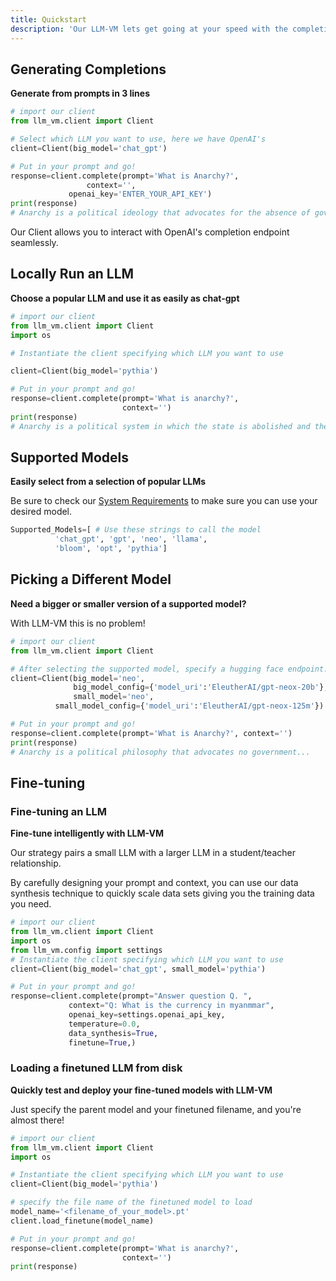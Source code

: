 ```yaml
---
title: Quickstart
description: 'Our LLM-VM lets get going at your speed with the completion endpoint'
---
```


## Generating Completions
**Generate from prompts in 3 lines**

```python
# import our client
from llm_vm.client import Client

# Select which LLM you want to use, here we have OpenAI's 
client=Client(big_model='chat_gpt')

# Put in your prompt and go!
response=client.complete(prompt='What is Anarchy?',
		     	 context='',
			 openai_key='ENTER_YOUR_API_KEY')
print(response)
# Anarchy is a political ideology that advocates for the absence of government...
```
Our Client allows you to interact with OpenAI's completion endpoint seamlessly.


## Locally Run an LLM
**Choose a popular LLM and use it as easily as chat-gpt**
```python
# import our client
from llm_vm.client import Client
import os

# Instantiate the client specifying which LLM you want to use

client=Client(big_model='pythia')

# Put in your prompt and go!
response=client.complete(prompt='What is anarchy?',
                         context='')
print(response)
# Anarchy is a political system in which the state is abolished and the people are free...
```

## Supported Models
**Easily select from a selection of popular LLMs**

Be sure to check our [System Requirements](system) to make sure you can use your desired model.
```python
Supported_Models=[ # Use these strings to call the model
		  'chat_gpt', 'gpt', 'neo', 'llama',
		  'bloom', 'opt', 'pythia']
```

## Picking a Different Model
**Need a bigger or smaller version of a supported model?**

With LLM-VM this is no problem!

```python
# import our client
from llm_vm.client import Client

# After selecting the supported model, specify a hugging face endpoint.
client=Client(big_model='neo',
       	      big_model_config={'model_uri':'EleutherAI/gpt-neox-20b'}, 
              small_model='neo',
	      small_model_config={'model_uri':'EleutherAI/gpt-neox-125m'})

# Put in your prompt and go!
response=client.complete(prompt='What is Anarchy?', context='')
print(response)
# Anarchy is a political philosophy that advocates no government...
```

## Fine-tuning
### Fine-tuning an LLM
**Fine-tune intelligently with LLM-VM**

Our strategy pairs a small LLM with a larger LLM in a student/teacher relationship.

By carefully designing your prompt and context, you can use our data synthesis technique to quickly scale data sets giving you the training data you need.
```python
# import our client
from llm_vm.client import Client
import os
from llm_vm.config import settings
# Instantiate the client specifying which LLM you want to use
client=Client(big_model='chat_gpt', small_model='pythia')

# Put in your prompt and go!
response=client.complete(prompt="Answer question Q. ",
			 context="Q: What is the currency in myanmmar",
			 openai_key=settings.openai_api_key,
			 temperature=0.0,
			 data_synthesis=True,
			 finetune=True,)
```

### Loading a finetuned LLM from disk
**Quickly test and deploy your fine-tuned models with LLM-VM**

Just specify the parent model and your finetuned filename, and you're almost there!
```python
# import our client
from llm_vm.client import Client
import os

# Instantiate the client specifying which LLM you want to use
client=Client(big_model='pythia')

# specify the file name of the finetuned model to load
model_name='<filename_of_your_model>.pt'
client.load_finetune(model_name)

# Put in your prompt and go!
response=client.complete(prompt='What is anarchy?',
                         context='')
print(response)
```

<Snippet file="github.mdx" />
